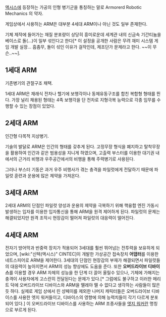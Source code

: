 [[액시스]]에 등장하는 가공의 인형 병기군을 통칭하는 말로 Armorerd Robotic Mechanics 의 약자.

게임상에서 사용하는 ARM은 대부분 4세대 ARM이나 아닌 것도 일부 존재한다.

기체 제작에 들어가는 재질 분포량이 상당히 흥미로운데 세계관 내의 신금속 기간티늄을 베이스로 돌(...)이 일부 섞인다고 한다[* 이 설정을 공개한 사람은 무려 재미 시스템 게임 개발 실장... 흠좀무, 돌이 섞인 이유가 걸작인데, 제조단가 문제라고 한다. ~~이 무슨..~~].

== 1세대 ARM ==
기존병기의 관절구조 채택.

1세대 ARM은 재래식 전차나 헬기에 보행각이나 동체유동구조를 합친 복합형 형태를 띈다. 가장 널리 채용된 형태는 4족 보행각을 단 전차로 지형극복 능력으로 각종 임무를 수행할 수 있는 장점이 있었다.

== 2세대 ARM ==
인간형 다목적 지상병기.

기술의 발달로 ARM은 인간의 형태를 갖추게 된다. 고정무장 형식을 폐지하고 탈착무장을 활용하여 인간과 같은 범용성을 지니게 하였으며, 고출력 부스터를 이용한 대기권 내에서의 근거리 비행과 우주공간에서의 비행을 통해 주력병기로 사용된다.

그러나 부스터 기동은 과거 우주 비행사가 겪는 충격을 파일럿에게 전달하기 때문에 파일럿 훈련과 운용에 많은 제약을 가져온다.

== 3세대 ARM ==
2세대 ARM의 단점인 파일럿 양성과 운용의 제약을 극복하기 위해 핵융합 엔진 가동시 발생하는 입자를 이용한 입자통신을 통해 ARM을 원격 제어하게 된다. 파일럿의 문제는 해결되었지만 원격 조작시 현장감이 떨어져 파일럿의 대응력이 떨어진다.

== 4세대 ARM ==
전자기 방어막과 반중력 장치가 적용되어 3세대를 훨씬 뛰어넘는 전투력을 보유하게 되었으며, [wiki:"신텍(액시스)" CINTEC]이 개발한 가상공간 접속장치 '''어댑터'''를 이용한 네트스피어로 ARM을 제어한다. 3세대의 단점인 현장감의 부재가 해결되면서 파일럿들의 대응력이 높아지면서 ARM의 성능 향상에도 도움을 준다. 또한 '''오버드라이브 디바이스'''를 이용할 경우 ARM 자체의 성능을 한 단계 더 끌어 올릴수 있으나, 기체에 가해지는 충격이 사용자에게 고스란히 전달된다는 문제가 있다.[* 그럼에도 불구하고 이러한 메리트 덕에 오버드라이브 디바이스와 ARM을 뗄레야 뗄 수 없다고 생각하는 사람들이 많은듯 하다. 실제로 게임 상에서 린 샹페이를 제외한 나머지 캐릭터들은 오버드라이브 디바이스를 사용한 엣지 워커들이고, 디바이스의 영향에 의해 능력치들이 각기 다르게 분포되어 있다.] 이 오버드라이브 디바이스를 사용하는 ARM 조종사들을 [[엣지 워커]]란 명칭으로 부르게 된다.
